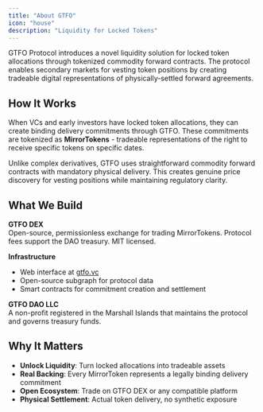 ```yaml
---
title: "About GTFO"
icon: "house"
description: "Liquidity for Locked Tokens"
---
```


GTFO Protocol introduces a novel liquidity solution for locked token allocations through tokenized commodity forward contracts. The protocol enables secondary markets for vesting token positions by creating tradeable digital representations of physically-settled forward agreements.

## How It Works

When VCs and early investors have locked token allocations, they can create binding delivery commitments through GTFO. These commitments are tokenized as **MirrorTokens** - tradeable representations of the right to receive specific tokens on specific dates.

Unlike complex derivatives, GTFO uses straightforward commodity forward contracts with mandatory physical delivery. This creates genuine price discovery for vesting positions while maintaining regulatory clarity.

## What We Build

**GTFO DEX**\
Open-source, permissionless exchange for trading MirrorTokens. Protocol fees support the DAO treasury. MIT licensed.

**Infrastructure**

- Web interface at [gtfo.vc](http://gtfo.vc)
- Open-source subgraph for protocol data
- Smart contracts for commitment creation and settlement

**GTFO DAO LLC**\
A non-profit registered in the Marshall Islands that maintains the protocol and governs treasury funds.

## Why It Matters

- **Unlock Liquidity**: Turn locked allocations into tradeable assets
- **Real Backing**: Every MirrorToken represents a legally binding delivery commitment
- **Open Ecosystem**: Trade on GTFO DEX or any compatible platform
- **Physical Settlement**: Actual token delivery, no synthetic exposure